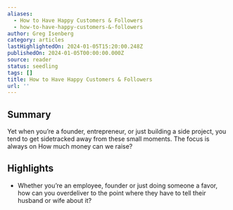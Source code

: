 ```yaml
---
aliases:
  - How to Have Happy Customers & Followers
  - how-to-have-happy-customers-&-followers
author: Greg Isenberg
category: articles
lastHighlightedOn: 2024-01-05T15:20:00.248Z
publishedOn: 2024-01-05T00:00:00.000Z
source: reader
status: seedling
tags: []
title: How to Have Happy Customers & Followers
url: ''
---
```

## Summary

Yet when you’re a founder, entrepreneur, or just building a side project, you tend to get sidetracked away from these small moments. The focus is always on How much money can we raise?

## Highlights

- Whether you’re an employee, founder or just doing someone a favor, how can you overdeliver to the point where they have to tell their husband or wife about it?
